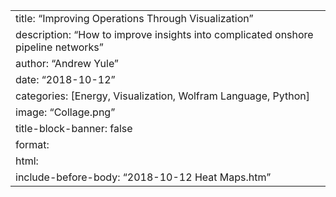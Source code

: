 ---
title: "Improving Operations Through Visualization"
description: "How to improve insights into complicated onshore pipeline networks"
author: "Andrew Yule"
date: "2018-10-12"
categories: [Energy, Visualization, Wolfram Language, Python]
image: "Collage.png"
title-block-banner: false
format: 
    html: 
        include-before-body: "2018-10-12 Heat Maps.htm"
---